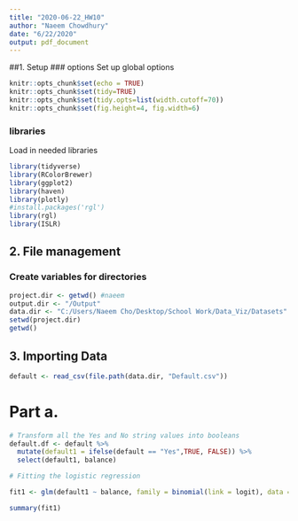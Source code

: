 ```yaml
---
title: "2020-06-22_HW10"
author: "Naeem Chowdhury"
date: "6/22/2020"
output: pdf_document
---
```


##1. Setup
### options
Set up global options
```r
knitr::opts_chunk$set(echo = TRUE)
knitr::opts_chunk$set(tidy=TRUE)
knitr::opts_chunk$set(tidy.opts=list(width.cutoff=70))
knitr::opts_chunk$set(fig.height=4, fig.width=6)
```

### libraries
Load in needed libraries 
```r
library(tidyverse)
library(RColorBrewer)
library(ggplot2)
library(haven)
library(plotly)
#install.packages('rgl')
library(rgl)
library(ISLR)
```

## 2. File management
### Create variables for directories
```r
project.dir <- getwd() #naeem
output.dir <- "/Output"
data.dir <- "C:/Users/Naeem Cho/Desktop/School Work/Data_Viz/Datasets"
setwd(project.dir)
getwd()
```

## 3. Importing Data
```r
default <- read_csv(file.path(data.dir, "Default.csv"))
```

# Part a.

```r
# Transform all the Yes and No string values into booleans
default.df <- default %>%
  mutate(default1 = ifelse(default == "Yes",TRUE, FALSE)) %>%
  select(default1, balance)
```


```r
# Fitting the logistic regression

fit1 <- glm(default1 ~ balance, family = binomial(link = logit), data = default.df)

summary(fit1)
```

